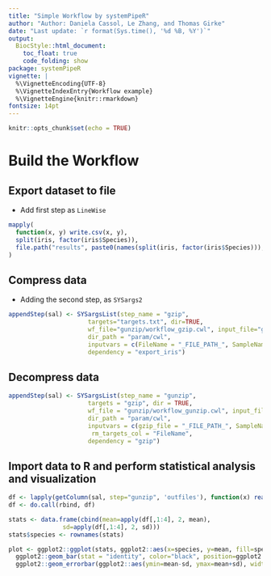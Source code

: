 ```yaml
---
title: "Simple Workflow by systemPipeR" 
author: "Author: Daniela Cassol, Le Zhang, and Thomas Girke"
date: "Last update: `r format(Sys.time(), '%d %B, %Y')`" 
output:
  BiocStyle::html_document:
    toc_float: true
    code_folding: show
package: systemPipeR
vignette: |
  %\VignetteEncoding{UTF-8}
  %\VignetteIndexEntry{Workflow example}
  %\VignetteEngine{knitr::rmarkdown}
fontsize: 14pt
---
```


```r
knitr::opts_chunk$set(echo = TRUE)
```

# Build the Workflow 

## Export dataset to file

- Add first step as `LineWise`

```r
mapply(
  function(x, y) write.csv(x, y),
  split(iris, factor(iris$Species)),
  file.path("results", paste0(names(split(iris, factor(iris$Species))), ".csv"))
)
```

## Compress data

- Adding the second step, as `SYSargs2` 

```r
appendStep(sal) <- SYSargsList(step_name = "gzip", 
                      targets="targets.txt", dir=TRUE,
                      wf_file="gunzip/workflow_gzip.cwl", input_file="gunzip/gzip.yml",
                      dir_path = "param/cwl",
                      inputvars = c(FileName = "_FILE_PATH_", SampleName = "_SampleName_"), 
                      dependency = "export_iris")
```

## Decompress data

```r
appendStep(sal) <- SYSargsList(step_name = "gunzip", 
                      targets = "gzip", dir = TRUE,
                      wf_file = "gunzip/workflow_gunzip.cwl", input_file = "gunzip/gunzip.yml",
                      dir_path = "param/cwl",
                      inputvars = c(gzip_file = "_FILE_PATH_", SampleName = "_SampleName_"), 
                       rm_targets_col = "FileName", 
                      dependency = "gzip")
```

## Import data to R and perform statistical analysis and visualization 

```r
df <- lapply(getColumn(sal, step="gunzip", 'outfiles'), function(x) read.delim(x, sep=",")[-1])
df <- do.call(rbind, df)

stats <- data.frame(cbind(mean=apply(df[,1:4], 2, mean),
               sd=apply(df[,1:4], 2, sd)))
stats$species <- rownames(stats)

plot <- ggplot2::ggplot(stats, ggplot2::aes(x=species, y=mean, fill=species)) + 
  ggplot2::geom_bar(stat = "identity", color="black", position=ggplot2::position_dodge()) +
  ggplot2::geom_errorbar(ggplot2::aes(ymin=mean-sd, ymax=mean+sd), width=.2, position=ggplot2::position_dodge(.9)) 
```


